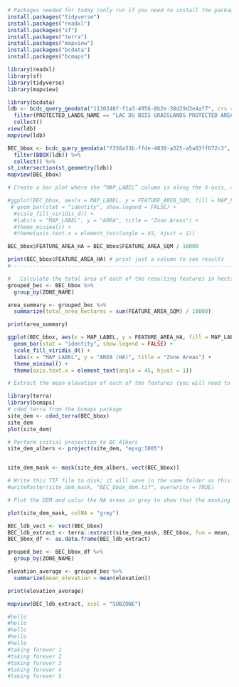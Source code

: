 ```r
# Packages needed for today (only run if you need to install the package):
install.packages("tidyverse")
install.packages("readxl")
install.packages("sf")
install.packages("terra")
install.packages("mapview")
install.packages("bcdata")
install.packages("bcmaps")
```

```r
library(readxl)
library(sf)
library(tidyverse)
library(mapview)

library(bcdata)
ldb <- bcdc_query_geodata("1130248f-f1a3-4956-8b2e-38d29d3e4af7", crs = 3005) |> 
  filter(PROTECTED_LANDS_NAME == "LAC DU BOIS GRASSLANDS PROTECTED AREA") |> 
  collect()
view(ldb)
mapview(ldb)
```

```r
BEC_bbox <- bcdc_query_geodata("f358a53b-ffde-4830-a325-a5a03ff672c3", crs = 3005) %>%
  filter(BBOX(ldb)) %>%
  collect() %>%
st_intersection(st_geometry(ldb))
mapview(BEC_bbox) 
```



```r
# Create a bar plot where the “MAP_LABEL” column is along the X-axis, and the area is along the Y-axis. Display each bar using different colors.

#ggplot(BEC_bbox, aes(x = MAP_LABEL, y = FEATURE_AREA_SQM, fill = MAP_LABEL)) +
 # geom_bar(stat = "identity", show.legend = FALSE) +
  #scale_fill_viridis_d() + 
  #labs(x = "MAP_LABEL", y = "AREA", title = "Zone Areas") +
  #theme_minimal() + 
  #theme(axis.text.x = element_text(angle = 45, hjust = 1))

BEC_bbox$FEATURE_AREA_HA = BEC_bbox$FEATURE_AREA_SQM / 10000 

print(BEC_bbox$FEATURE_AREA_HA) # print just a column to see results 
#-------------------------------------------------------------------------------

#	Calculate the total area of each of the resulting features in hectares.
grouped_bec <- BEC_bbox %>%
  group_by(ZONE_NAME)

area_summary <- grouped_bec %>%
  summarize(total_area_hectares = sum(FEATURE_AREA_SQM) / 10000)

print(area_summary)
```
```r
ggplot(BEC_bbox, aes(x = MAP_LABEL, y = FEATURE_AREA_HA, fill = MAP_LABEL)) +
  geom_bar(stat = "identity", show.legend = FALSE) +
  scale_fill_viridis_d() + 
  labs(x = "MAP_LABEL", y = "AREA (HA)", title = "Zone Areas") +
  theme_minimal() + 
  theme(axis.text.x = element_text(angle = 45, hjust = 1)) 
```

```r
# Extract the mean elevation of each of the features (you will need to pull in the DEM from the “cded_terra” function)

library(terra)
library(bcmaps)
# cded_terra from the bcmaps package
site_dem <- cded_terra(BEC_bbox)
site_dem
plot(site_dem)

# Perform initial projection to BC Albers
site_dem_albers <- project(site_dem, "epsg:3005")


site_dem_mask <- mask(site_dem_albers, vect(BEC_bbox))

# Write this TIF file to disk; it will save in the same folder as this script
#writeRaster(site_dem_mask, "BEC_bbox_dem.tif", overwrite = TRUE)

# Plot the DEM and color the NA areas in grey to show that the masking worked:

plot(site_dem_mask, colNA = "grey")
```


```r
BEC_ldb_vect <- vect(BEC_bbox)
BEC_ldb_extract <- terra::extract(site_dem_mask, BEC_bbox, fun = mean, na.rm = TRUE, bind = TRUE)
BEC_bbox_df <- as.data.frame(BEC_ldb_extract)
```

```r
grouped_bec <- BEC_bbox_df %>%
  group_by(ZONE_NAME)

elevation_average <- grouped_bec %>%
  summarize(mean_elevation = mean(elevation))

print(elevation_average)
```
```r
mapview(BEC_ldb_extract, zcol = "SUBZONE")
```

```r
#hello
#hello
#hello
#hello
#hello
#taking forever 1
#taking forever 2
#taking forever 3
#taking forever 4
#taking forever 5
```
